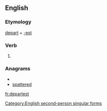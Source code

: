 ==English==

===Etymology===
[[depart]] + [[-est]]

===Verb===
{{infl|en|verb form}}

# {{archaic}} {{form of|Second-person singular simple present form|depart}}

===Anagrams===
* {{alphagram|adeeprstt}}
* [[spattered#English|spattered]]


[[Category:English second-person singular forms]]

[[fr:departest]]